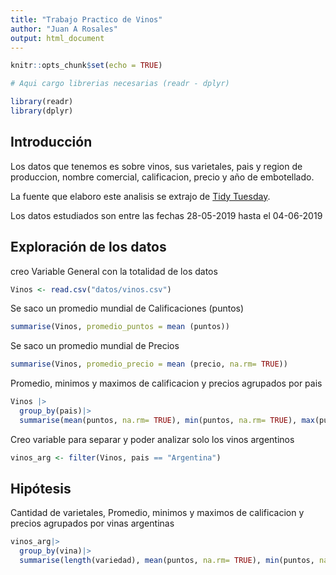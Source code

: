 ```yaml
---
title: "Trabajo Practico de Vinos"
author: "Juan A Rosales"
output: html_document
---
```



```r
knitr::opts_chunk$set(echo = TRUE)

# Aqui cargo librerias necesarias (readr - dplyr)

library(readr)
library(dplyr)

```


## Introducción

Los datos que tenemos es sobre vinos, sus varietales, pais y region de produccion, nombre comercial, calificacion, precio y año de embotellado.

La fuente que elaboro este analisis se extrajo de [Tidy Tuesday](https://github.com/rfordatascience/tidytuesday).

Los datos estudiados son entre las fechas 28-05-2019 hasta el 04-06-2019


## Exploración de los datos
creo Variable General con la totalidad de los datos


```r
Vinos <- read.csv("datos/vinos.csv")

```


Se saco un promedio mundial de Calificaciones (puntos)

```r
summarise(Vinos, promedio_puntos = mean (puntos))

```

Se saco un promedio mundial de Precios

```r
summarise(Vinos, promedio_precio = mean (precio, na.rm= TRUE))
```

Promedio, minimos y maximos de calificacion y precios agrupados por pais

```r
Vinos |>
  group_by(pais)|>
  summarise(mean(puntos, na.rm= TRUE), min(puntos, na.rm= TRUE), max(puntos, na.rm= TRUE), mean(precio, na.rm= TRUE), min(precio, na.rm= TRUE), max(precio, na.rm= TRUE)) 
```


Creo variable para separar y poder analizar solo los vinos argentinos

```r
vinos_arg <- filter(Vinos, pais == "Argentina")
```


## Hipótesis

Cantidad de varietales, Promedio, minimos y maximos de calificacion y precios agrupados por vinas argentinas

```r
vinos_arg|>
  group_by(vina)|>
  summarise(length(variedad), mean(puntos, na.rm= TRUE), min(puntos, na.rm= TRUE), max(puntos, na.rm= TRUE), mean(precio, na.rm= TRUE), min(precio, na.rm= TRUE), max(precio, na.rm= TRUE))|>
  
```





